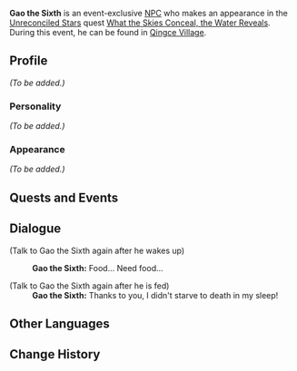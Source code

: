 {{Meta
<!-- Remove this template after adding the missing info -->
|missing_NPC_profile  = yes
}}
{{Character Infobox
|image            = NPC Gao the Sixth.png
|type             = Event NPC
|region           = Liyue
}}
'''Gao the Sixth''' is an event-exclusive [[NPC]] who makes an appearance in the [[Unreconciled Stars]] quest [[What the Skies Conceal, the Water Reveals]]. During this event, he can be found in [[Qingce Village]].
<!--
==Location==
<gallery>
NPC Location Gao the Sixth.png|Gao the Sixth's location
NPC Location Gao the Sixth Context.png|Additional context
</gallery>
-->
==Profile==
<!--detailed story/lore information goes here-->
''(To be added.)''

===Personality===
''(To be added.)''

===Appearance===
''(To be added.)''

==Quests and Events==
{{Quests and Events}}

==Dialogue==
{{Dialogue start}}
;(Talk to Gao the Sixth again after he wakes up)
:{{A|vo eqast003 9 gaothesix 01.ogg}} '''Gao the Sixth:''' Food... Need food...

;(Talk to Gao the Sixth again after he is fed)
:'''Gao the Sixth:''' Thanks to you, I didn't starve to death in my sleep!
{{Dialogue end}}

==Other Languages==
{{Other Languages
|default_hidden = 1
|en      = Gao the Sixth
|zhs     = 高老六
|zhs_rm  = Gāo Lǎo Liù
|zht     = 高老六
|zht_rm  = Gāo Lǎo Liù
|ja      = 高六
|ja_rm   = Kouroku{{Assumed}}
|ko      = 고육룡
|ko_rm   = Go-yukryong
|es      = Gao el Sexto
|fr      = Gao le Sixième
|ru      = Гао Шестой
|th      = Gao the Sixth
|vi      = Gao Lão Lục
|de      = Gao VI.
|id      = Gao the Sixth
|pt      = Gao, o Sexto
}}

==Change History==
{{Change History|1.1}}
